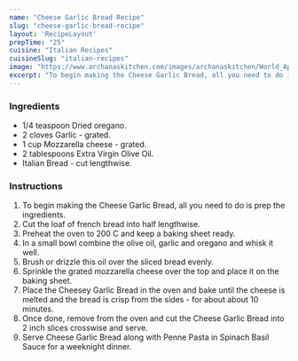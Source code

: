 ---
name: "Cheese Garlic Bread Recipe"
slug: "cheese-garlic-bread-recipe"
layout: 'RecipeLayout'
prepTime: "25"
cuisine: "Italian Recipes"
cuisineSlug: "italian-recipes"
image: "https://www.archanaskitchen.com/images/archanaskitchen/World_Appetizers/Cheese_Garlic_Bread_Recipe-1.jpg"
excerpt: "To begin making the Cheese Garlic Bread, all you need to do is prep the ingredients"
---

### Ingredients

- 1/4 teaspoon Dried oregano.
- 2 cloves Garlic - grated.
- 1 cup Mozzarella cheese - grated.
- 2 tablespoons Extra Virgin Olive Oil.
- Italian Bread - cut lengthwise.

### Instructions

1. To begin making the Cheese Garlic Bread, all you need to do is prep the ingredients.
1. Cut the loaf of french bread into half lengthwise.
1.  Preheat the oven to 200 C and keep a baking sheet ready.
1. In a small bowl combine the olive oil, garlic and oregano and whisk it well.
1. Brush or drizzle this oil over the sliced bread evenly.
1. Sprinkle the grated mozzarella cheese over the top and place it on the baking sheet.
1. Place the Cheesey Garlic Bread in the oven and bake until the cheese is melted and the bread is crisp from the sides - for about about 10 minutes.
1. Once done, remove from the oven and cut the Cheese Garlic Bread into 2 inch slices crosswise and serve.
1. Serve Cheese Garlic Bread along with Penne Pasta in Spinach Basil Sauce for a weeknight dinner.
